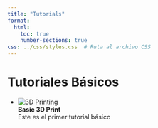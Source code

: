 ```yaml
---
title: "Tutorials"
format: 
  html: 
    toc: true
    number-sections: true
css: ../css/styles.css  # Ruta al archivo CSS
---
```



# Tutoriales Básicos 

- ![3D Printing](../../images/Emanuel1.png)  
  **Basic 3D Print**  
  Este es el primer tutorial básico

